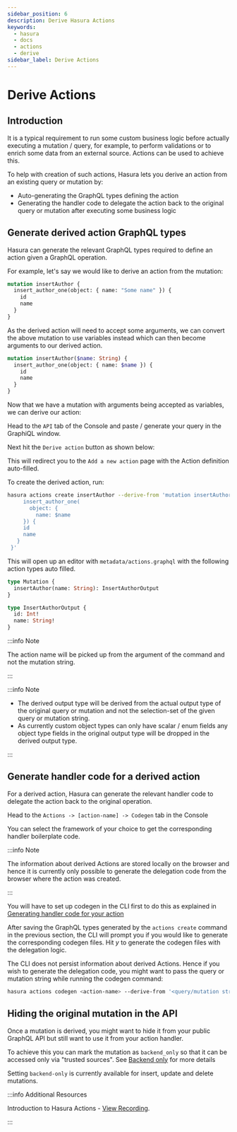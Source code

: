 ```yaml
---
sidebar_position: 6
description: Derive Hasura Actions
keywords:
  - hasura
  - docs
  - actions
  - derive
sidebar_label: Derive Actions
---
```



# Derive Actions

## Introduction

It is a typical requirement to run some custom business logic before actually executing a mutation / query, for example,
to perform validations or to enrich some data from an external source. Actions can be used to achieve this.

To help with creation of such actions, Hasura lets you derive an action from an existing query or mutation by:

- Auto-generating the GraphQL types defining the action
- Generating the handler code to delegate the action back to the original query or mutation after executing some
  business logic

## Generate derived action GraphQL types

Hasura can generate the relevant GraphQL types required to define an action given a GraphQL operation.

For example, let's say we would like to derive an action from the mutation:

```graphql
mutation insertAuthor {
  insert_author_one(object: { name: "Some name" }) {
    id
    name
  }
}
```

As the derived action will need to accept some arguments, we can convert the above mutation to use variables instead
which can then become arguments to our derived action.

```graphql
mutation insertAuthor($name: String) {
  insert_author_one(object: { name: $name }) {
    id
    name
  }
}
```

Now that we have a mutation with arguments being accepted as variables, we can derive our action:

<Tabs groupId="user-preference" className="api-tabs">
<TabItem value="console" label="Console">

Head to the `API` tab of the Console and paste / generate your query in the GraphiQL window.

Next hit the `Derive action` button as shown below:

<Thumbnail src="/img/actions/actions-derive-button.png" alt="Console derive action button" />

This will redirect you to the `Add a new action` page with the Action definition auto-filled.

<Thumbnail src="/img/actions/actions-derive-types.png" alt="Console derived action types" />

</TabItem>
<TabItem value="cli" label="CLI">

To create the derived action, run:

```bash
hasura actions create insertAuthor --derive-from 'mutation insertAuthor($name: String) {
     insert_author_one(
       object: {
         name: $name
     }) {
     id
     name
   }
 }'
```

This will open up an editor with `metadata/actions.graphql` with the following action types auto filled.

```graphql
type Mutation {
  insertAuthor(name: String): InsertAuthorOutput
}

type InsertAuthorOutput {
  id: Int!
  name: String!
}
```

:::info Note

The action name will be picked up from the argument of the command and not the mutation string.

:::

</TabItem>

</Tabs>

:::info Note

- The derived output type will be derived from the actual output type of the original query or mutation and not the
  selection-set of the given query or mutation string.
- As currently custom object types can only have scalar / enum fields any object type fields in the original output type
  will be dropped in the derived output type.

:::

## Generate handler code for a derived action

For a derived action, Hasura can generate the relevant handler code to delegate the action back to the original
operation.

<Tabs groupId="user-preference" className="api-tabs">
<TabItem value="console" label="Console">

Head to the `Actions -> [action-name] -> Codegen` tab in the Console

You can select the framework of your choice to get the corresponding handler boilerplate code.

<Thumbnail src="/img/actions/actions-derive-codegen.png" alt="Console derived action codegen" />

:::info Note

The information about derived Actions are stored locally on the browser and hence it is currently only possible to
generate the delegation code from the browser where the action was created.

:::

</TabItem>
<TabItem value="cli" label="CLI">

You will have to set up codegen in the CLI first to do this as explained in
[Generating handler code for your action](/actions/codegen/index.mdx#actions-codegen-execute)

After saving the GraphQL types generated by the `actions create` command in the previous section, the CLI will prompt you
if you would like to generate the corresponding codegen files. Hit <em>y</em> to generate the codegen files with the
delegation logic.

The CLI does not persist information about derived Actions. Hence if you wish to generate the delegation code, you might
want to pass the query or mutation string while running the codegen command:

```bash
hasura actions codegen <action-name> --derive-from '<query/mutation string>'
```

</TabItem>
</Tabs>

## Hiding the original mutation in the API

Once a mutation is derived, you might want to hide it from your public GraphQL API but still want to use it from your
action handler.

To achieve this you can mark the mutation as `backend_only` so that it can be accessed only via "trusted sources". See
[Backend only](/auth/authorization/permission-rules.mdx#backend-only-permissions) for more details

Setting `backend-only` is currently available for insert, update and delete mutations.

:::info Additional Resources

Introduction to Hasura Actions -
[View Recording](https://hasura.io/events/webinar/hasura-actions/?pg=docs&plcmt=body&cta=view-recording&tech=).

:::
